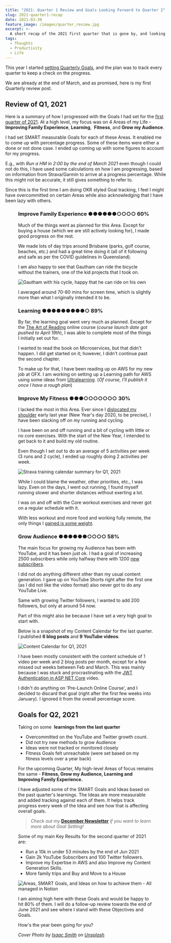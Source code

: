 ```yaml
---
title: "2021: Quarter 1 Review and Goals Looking Forward to Quarter 2"
slug: 2021-quarter1-recap
date: 2021-03-30
feature_image: /images/quarter_review.jpg
excerpt: >-
  A short recap of the 2021 first quarter that is gone by, and looking forward! I did reasonably well in three out of for focus Areas.
tags:
  - Thoughts
  - Productivity
  - Life
---
```

This year I started [setting Quarterly Goals](/blog/2020-recap/), and the plan was to track every quarter to keep a check on the progress.

We are already at the end of March, and as promised, here is my first Quarterly review post.

<BlogLink
  href="/blog/2020-recap"
  title="2020: What Went Well, What Didn’t and Goals"
  description="A short recap of the year that is gone by and looking forward!"
  authorImage="/images/favicon.ico"
  authorName="Rahul Nath"
  authorTitle="Rahul Pulikkot Nath"
  featureImage="/images/happy_new_year_new.jpg"
/>

## Review of Q1, 2021

Here is a summary of how I progressed with the Goals I had set for the [first quarter of 2021](/blog/2020-recap/#goals-for-2021). At a high level, my focus was on 4 Areas of my Life - **Improving Family Experience**, **Learning**,  **Fitness**, and **Grow my Audience**.

I had set SMART measurable Goals for each of these Areas. It enabled me to come up with percentage progress. Some of these items were either a done or not done case. I ended up coming up with some figures to account for my progress.

E.g., with _Run a HM in 2:00 by the end of March 2021_ even though I could not do this, I have used some calculations on how I am progressing, based on information from Strava/Garmin to arrive at a progress percentage. While this might not be accurate, it still gives something to refer to.

Since this is the first time I am doing OKR styled Goal tracking, I feel I might have overcommitted on certain Areas while also acknowledging that I have been lazy with others.

<Figure src="/images/q1_2021_goals_review.jpg" caption="Let's take a closer look at each of the Areas and see how I progressed with it." />

### Improve Family Experience ●●●●●●○○○○ 60%

Much of the things went as planned for this Area. Except for buying a house (which we are still actively looking for), I made good progress on the rest.

We made lots of day trips around Brisbane (parks, golf course, beaches, etc.) and had a great time doing it (all of it following and safe as per the COVID guidelines in Queensland).

I am also happy to see that Gautham can ride the bicycle without the trainers, one of the kid projects that I took on.

![Gautham with his cycle, happy that he can ride on his own](/images/gautham_cycling.jpg)

I averaged around 70-80 mins for screen time, which is slightly more than what I originally intended it to be.

### Learning ●●●●●●●●●○ 89%

By far, the learning goal went very much as planned. Except for the [The Art of Reading](https://alexbooks.podia.com/the-art-of-reading) online course (_course launch date got pushed to April 19th_), I was able to complete most of the things I initially set out for.

I wanted to read the book on Microservices, but that didn't happen. I did get started on it; however, I didn't continue past the second chapter.

To make up for that, I have been reading up on AWS for my new job at OFX. I am working on setting up a Learning path for AWS using some ideas from [Ultralearning](/blog/ultralearning-book-summary/). (_Of course, I'll publish it once I have a rough plan_)

### Improve My Fitness ●●●○○○○○○○ 30%

I lacked the most in this Area. Ever since I [dislocated my shoulder](https://www.instagram.com/p/B6xdJvXDbyH/) early last year (New Year's day 2020, to be precise), I have been slacking off on my running and cycling.

I have been on and off running and a bit of cycling with little or no core exercises. With the start of the New Year, I intended to get back to it and build my old routine.

Even though I set out to do an average of 5 activities per week (3 runs and 2 cycle), I ended up roughly doing 2 activities per week.

![Strava training calendar summary for Q1, 2021](/images/q1_2021_fitness_review.jpg)

While I could blame the weather, other priorities, etc., I was lazy. Even on the days, I went out running, I found myself running slower and shorter distances without exerting a lot.

I was on and off with the Core workout exercises and never got on a regular schedule with it.

With less workout and more food and working fully remote, the only things I [gained is some weight](/blog/how-i-lost-13-kilos-in-one-and-half-months/).

### Grow Audience ●●●●●●○○○○ 58%

The main focus for growing my Audience has been with YouTube, and it has been just ok. I had a goal of increasing 2500 subscribers while only halfway there with 1200 [new subscribers](https://www.youtube.com/user/rahulnathp/?sub_confirmation=1).

I did not do anything different other than my usual content generation. I gave up on YouTube Shorts right after the first one (as I did not like the video format) also never got to do any YouTube Live.

Same with growing Twitter followers, I wanted to add 200 followers, but only at around 54 now.

Part of this might also be because I have set a very high goal to start with.

Below is a snapshot of my Content Calendar for the last quarter. I published **6 blog posts** and **9 YouTube videos**.

![Content Calendar for Q1, 2021](/images/q1_2021_content_calendar_review.jpg)

I have been mostly consistent with the content schedule of 1 video per week and 2 blog posts per month, except for a few missed out weeks between Feb and March. This was mainly because I was stuck and procrastinating with the [JWT Authentication in ASP NET Core](https://youtu.be/YGUgmWd9xaw) video.

I didn't do anything on 'Pre-Launch Online Course', and I decided to discard that goal (right after the first few weeks into January). I ignored it from the overall percentage score.

## Goals for Q2, 2021

Taking on some  **learnings from the last quarter**

-   Overcommitted on the YouTube and Twitter growth count.
-   Did not try new methods to grow Audience
-   Ideas were not tracked or monitored closely
-   Fitness Goals felt unreachable (were set based on my fitness levels over a year back)

For the upcoming Quarter, My high-level Areas of focus remains the same - **Fitness, Grow my Audience, Learning and Improving Family Experience.**

I have adjusted some of the SMART Goals and Ideas based on the past quarter's learnings. The Ideas are more measurable and added tracking against each of them. It helps track progress every week of the Idea and see how that is affecting overall goals.

> _Check out my_ [**December Newsletter**](https://rahulpnath.substack.com/p/december-newsletter) _if you want to learn more about Goal Setting!_

Some of my main Key Results for the second quarter of 2021 are:

-   Run a 10k in under 53 minutes by the end of Jun 2021
-   Gain 2k YouTube Subscribers and 100 Twitter followers.
-   Improve my Expertise in AWS and also Improve my Content Generation Skills.
-   More family trips and Buy and Move to a House

![Areas, SMART Goals, and Ideas on how to achieve them - All managed in Notion](/images/q2_2021_goals.jpg)

I am aiming high here with these Goals and would be happy to hit 80% of them. I will do a follow-up review towards the end of June 2021 and see where I stand with these Objectives and Goals.

How's the year been going for you?

_Cover Photo by [Isaac Smith](https://unsplash.com/@isaacmsmith?utm_source=unsplash&utm_medium=referral&utm_content=creditCopyText) on [Unsplash](https://unsplash.com/@isaacmsmith?utm_source=unsplash&utm_medium=referral&utm_content=creditCopyText)_
